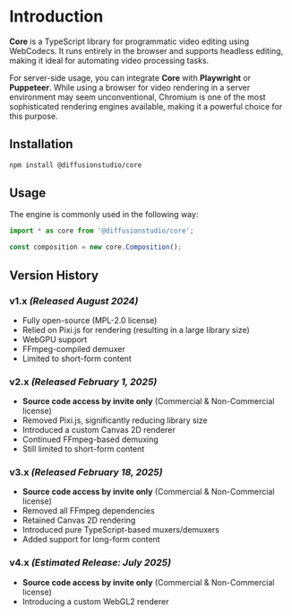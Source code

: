 # Introduction

**Core** is a TypeScript library for programmatic video editing using WebCodecs. It runs entirely in the browser and supports headless editing, making it ideal for automating video processing tasks.  

For server-side usage, you can integrate **Core** with **Playwright** or **Puppeteer**. While using a browser for video rendering in a server environment may seem unconventional, Chromium is one of the most sophisticated rendering engines available, making it a powerful choice for this purpose.  

## Installation  

```bash
npm install @diffusionstudio/core
```

## Usage  

The engine is commonly used in the following way:
```ts
import * as core from '@diffusionstudio/core';

const composition = new core.Composition();
```  

## Version History  

### v1.x _(Released August 2024)_  
- Fully open-source (MPL-2.0 license)  
- Relied on Pixi.js for rendering (resulting in a large library size)  
- WebGPU support  
- FFmpeg-compiled demuxer  
- Limited to short-form content  

### v2.x _(Released February 1, 2025)_  
- **Source code access by invite only** (Commercial & Non-Commercial license)  
- Removed Pixi.js, significantly reducing library size  
- Introduced a custom Canvas 2D renderer  
- Continued FFmpeg-based demuxing  
- Still limited to short-form content  

### v3.x _(Released February 18, 2025)_  
- **Source code access by invite only** (Commercial & Non-Commercial license)  
- Removed all FFmpeg dependencies  
- Retained Canvas 2D rendering  
- Introduced pure TypeScript-based muxers/demuxers  
- Added support for long-form content  

### v4.x _(Estimated Release: July 2025)_  
- **Source code access by invite only** (Commercial & Non-Commercial license)  
- Introducing a custom WebGL2 renderer  
